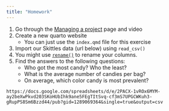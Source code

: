 ```yaml
---
title: "Homework"
---
```


1. Go through the [Managing a project](projects.qmd) page and video
2. Create a new quarto website
    - You can just use the `index.qmd` file for this exercise
3. Import our Skittles data (url below) using `read_csv()`
4. You might use [`rename()`](https://dplyr.tidyverse.org/reference/rename.html) to rename your columns.
4. Find the answers to the following questions:
    - Who got the most candy? Who the least?
    - What is the average number of candies per bag?
    - On average, which color candy is most prevalent?
    
```
https://docs.google.com/spreadsheets/d/e/2PACX-1vROx6MYM-ay2beXwPkvd203SKoHUbIhk9ane5FEgTItSvq-cf3mS7UPGCWKuh3-gRupPS8Sm6Bzzd44/pub?gid=1289069364&single=true&output=csv
```
